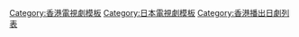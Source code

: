 {{Navbox
|name =2015年香港播出之日劇
|title = [[香港播出之日劇列表 (2015年)|2015年香港播出之日劇]]
| state = {{{state|autocollapse}}}
| listclass = hlist
| bodystyle = 
| group1 = [[翡翠台]]
| list1  = {{Navbox|child
| group1 = 星期日早上劇集時段
| list1 =
*[[惡夢小姐]]
*[[Dinner|料理狂人]]
*[[安堂機械人]]
*[[夏日傾情]]
*[[齊藤太太|正義靚太2]]
*[[HERO (日本電視劇)|律政英雄2]]
}}

| group2 = [[J2]]
| list2  = {{Navbox|child
| group1 = 星期六、日黃昏劇集時段
| list1 =
*[[小海女|海女]]
*[[多謝款待|謝謝款待]]
| group2 = 星期六晚上劇集時段
| list2 =
*[[HERO (日本電視劇)|律政英雄2]]
*[[失戀巧克力師|失戀朱古力]]
*[[Miss PILOT|愛與夢飛翔]]
*[[最後的灰姑娘]]
*[[Doctor-X～外科醫·大門未知子～|女醫神Doctor X 2]]
*[[天皇的御廚]]
| group3 = 星期日晚上劇集時段
| list3 =
*[[FIRST CLASS|霓裳風暴]]
*[[FIRST CLASS|霓裳風暴2]]
*[[Legal High|律政狂人 - 不敗回歸]]
*[[Legal High|律政狂人2]]
*[[家政婦的見證|特務女管家]]
*[[戰力外搜查官|咪阻住MADAM]]
*[[花咲舞無法沉默|花咲舞不會沈默]]
*[[金田一少年之事件簿 (電視劇)|金田一少年之事件簿N]]
}}

| group3 = [[高清翡翠台]]
| list3  = {{Navbox|child
| group1 = 星期六午夜劇集時段
| list1 =
*[[愛麗絲之棘|愛麗絲的刺]]
}}

| group4 = [[日劇台]]/[[煲劇1台]]
| list4  = {{Navbox|child
| group1 =  星期一至五第二線劇
| list1  =
*[[深夜食堂|深夜食堂3]]
*[[孤獨的美食家|孤獨的美食家4]]
*[[阿政|阿政~威士忌第一人]]
| group2 =  星期五下午劇集時段
| list2  =
*[[彼得的葬禮]]
*[[出色的選TAXI|時空黃的士]]
*[[為了N]]
*{{link-ja|女權大狀|女はそれを許さない}}
| group3 =  星期六第一線劇
| list3  =
*[[Bitter Blood|父子刑警]]
*[[東京猩紅|熱血警花]]
*[[同窗生～人三次戀愛～|同窗生]]
*[[純白]]
*[[流星休旅車|流星旅行車]]
*{{link-ja|生存的理由|ママとパパが生きる理由。}}
*[[獻給阿爾吉儂的花束 (2015年電視劇)|獻給阿爾吉儂的花束]]
*[[Mother Game～她們的階級～|窮媽媽富媽媽]]
*[[變身 (小說)|變身]]
*[[酒店禮賓部]]
*[[對不起青春！|對不起青春]]
*[[風險之神|危機對策組]]
| group4 =  星期六第二線劇
| list4  =
*[[Doctor-X～外科醫·大門未知子～|女醫神Doctor X 3]]
*[[問題餐廳]]
*[[I'm Home|回家的鎖匙]]
*[[天皇的御廚]]
*[[Legal High|律政狂人2特別篇]]
*{{link-ja|潘朵拉之複製人|パンドラ (テレビドラマ)#パンドラ〜永遠の命〜}}
*[[歡迎來我家]]
*[[SAKURA～傾聽事件的女人～|神聽女探]]
*[[拿破崙之村|救救神樂村]]
| group5 =  星期日第一線劇
| list5  =
*[[White Lab～警視廳特別科學搜查班～|科學鑑證White Lab]]
*{{link-ja|父親的背影|おやじの背中}}
*[[宮本武藏 (2014年電視劇)|宮本武藏]]
*[[家族狩獵]]
*[[無間雙龍]]
*{{link-ja|美麗陷阱|残花繚乱#テレビドラマ}}
*[[脫黑～不再當黑社會～|脫黑刑事課]]
*[[醫師們的戀愛情事|醫生們的戀愛]]
*[[聖女 (日本電視劇)|聖女]]
*[[37.5℃的眼淚|上門保姆]]
*[[表參道高校合唱部！|高校合唱團]]
*[[親愛的姊妹|親親兩姊妹]]
| group6 =  星期日第二線劇
| list6  =
*[[花咲舞無法沉默|花咲舞不會沈默]]
*[[最強名醫|最強名醫2特別篇]]
*[[最強名醫|最強名醫3]]
*[[鈴木商店的當家娘|一代女當家]]
*[[MARUMO的規定|契爸唔易做~成長大作戰]]
*[[心碎四角關係|四角男女]]
*[[即使弱也會得勝|弱者也能取勝]]
*{{link-ja|罪人的謊言|罪人の嘘}}
*[[戀仲|友人戀愛]]
*[[警部補杉山真太郎|湊仔刑警]]
}}

| group5 = [[now101台]]
| list5  = {{Navbox|child
| group1 =  星期一至五晚上劇集時段
| list1  =
*[[惡作剧之吻～Love in TOKYO|惡作劇之吻2]]
| group2 =  星期二晚上劇集時段
| list2  =
*[[青之焰|青之炎]]
| group3 =  星期三晚上劇集時段
| list3  =
*{{link-ja|玉川區役所|玉川区役所 OF THE DEAD}}
*[[大川端偵探社]]
| group4 =  星期六晚上劇集時段
| list4  =
*[[福家警部補的問候]]
*[[BORDER]]
*[[晝顏～平日午後3點的戀人們～|晝顏]]
*[[信長協奏曲]]
| group5 =  星期日晚上劇集時段
| list5  =
*{{link-ja|警視廳特殊防犯課|トクボウ 警察庁特殊防犯課}}
}}

| group6 = [[Now觀星台]]
| list6  = {{Navbox|child
| group1 =  星期六晚上第二線劇
| list1  =
*[[零的真相～監察醫·松本真央～|零的真實]]
*[[極惡頑暴]]
| group2 =  星期六晚上第三線劇
| list2  =
*[[初森BEMARS|初森壘球團]]
| group3 =  星期日晚上劇集時段
| list3  =
*[[民王]]
*{{link-ja|婚活刑事|婚活刑事}}
}}

| group7 = [[有線娛樂台]]
| list7  = {{Navbox|child
| group1 =  星期日晚上劇集時段
| list1  =
*{{link-ja|匿名偵探2|匿名探偵}}
*[[相棒|刑偵相棒]]（第十三季）
*[[SMOKING GUN～決定的證據～|決定性證據]]
*[[刑警七人|刑警7人]]
}}

| group8 = [[有線劇集台]]
| list8  = {{Navbox|child
| group1 =  星期一至五晚上劇集時段
| list1  =
*[[死神君]]
| group2 =  星期日晚上劇集時段
| list2  =
*[[TEAM -警視廳特別犯罪搜查本部-|Team罪案調査科]]
}}

| group9 = [[GEM TV ASIA]]
| list9  = {{Navbox|child
| group1 =  星期一至日劇集時段
| list1  =
*[[WILD HEROES|狂野英雄]]
*[[花咲舞不會沈默#第二季|花咲舞不會沈默2]]
*[[學校的階梯 (電視劇)|學校的階梯]]
*[[死亡筆記 (電視劇)|死亡筆記本]]
*[[天使之心#電視劇|天使心]]
*[[根性青蛙#電視劇版|根性青蛙]]
*[[Dr.倫太郎]]
*{{link-ja|戀文日和|恋文日和#テレビドラマ}}
*{{link-ja|紅鼻子老師|赤鼻のセンセイ}}
*[[HiGH&LOW]]
*{{link-ja|刑警媽媽|ダーティ・ママ!#テレビドラマ}}
*[[某某妻]]
}}

|below =  [[Template:2014年香港播出之日劇|2014年]] ← '''2015年''' → [[Template:2016年香港播出之日劇|2016年]]
}}<noinclude>[[Category:香港電視劇模板]][[Category:日本電視劇模板‎]][[Category:香港播出日劇列表]]</noinclude>
